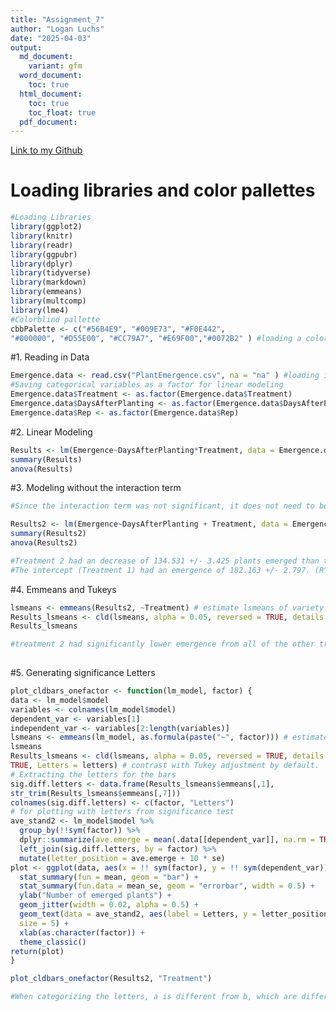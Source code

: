 ```yaml
---
title: "Assignment_7"
author: "Logan Luchs"
date: "2025-04-03"
output:
  md_document:
    variant: gfm
  word_document:
    toc: true
  html_document:
    toc: true
    toc_float: true
  pdf_document:
---
```

[Link to my Github](https://github.com/Logz1n/Reproducibility_Class)

# Loading libraries and color pallettes
```r
#Loading Libraries
library(ggplot2) 
library(knitr)
library(readr)
library(ggpubr)
library(dplyr)
library(tidyverse)
library(markdown)
library(emmeans)
library(multcomp)
library(lme4)
#Colorblind pallette
cbbPalette <- c("#56B4E9", "#009E73", "#F0E442",
"#000000", "#D55E00", "#CC79A7", "#E69F00","#0072B2" ) #loading a color pallette

```

#1. Reading in Data
```r
Emergence.data <- read.csv("PlantEmergence.csv", na = "na" ) #loading in the data so that R understands na is na so the column is numeric
#Saving categorical variables as a factor for linear modeling
Emergence.data$Treatment <- as.factor(Emergence.data$Treatment)
Emergence.data$DaysAfterPlanting <- as.factor(Emergence.data$DaysAfterPlanting)
Emergence.data$Rep <- as.factor(Emergence.data$Rep)

```

#2. Linear Modeling
```r

Results <- lm(Emergence~DaysAfterPlanting*Treatment, data = Emergence.data)
summary(Results)
anova(Results)
```

#3. Modeling without the interaction term
```r
#Since the interaction term was not significant, it does not need to be included in the model, if it were significant it would be beneficial to split the data to an individual section such as by treatment and look at how days after planting effected emergence. 

Results2 <- lm(Emergence~DaysAfterPlanting + Treatment, data = Emergence.data)
summary(Results2)
anova(Results2)

#Treatment 2 had an decrease of 134.531 +/- 3.425 plants emerged than treatment 1. (R^2 = 0.958, p < 2e-16)
#The intercept (Treatment 1) had an emergence of 182.163 +/- 2.797. (R^2 = 0.958, p < 2e-16)

```

#4. Emmeans and Tukeys
```r

lsmeans <- emmeans(Results2, ~Treatment) # estimate lsmeans of variety within siteXyear
Results_lsmeans <- cld(lsmeans, alpha = 0.05, reversed = TRUE, details = TRUE) # contrast with Tukey ajustment by default. 
Results_lsmeans

#treatment 2 had significantly lower emergence from all of the other treatments (p < 0.0001). Treatment 5 and 7 were significantly different from each other (p = 0.0074), where 5 had an increase of 12.906 plants emerged when compared to treatment 7.
 
```

#5. Generating significance Letters
```r
plot_cldbars_onefactor <- function(lm_model, factor) {
data <- lm_model$model
variables <- colnames(lm_model$model)
dependent_var <- variables[1]
independent_var <- variables[2:length(variables)]
lsmeans <- emmeans(lm_model, as.formula(paste("~", factor))) # estimate
lsmeans
Results_lsmeans <- cld(lsmeans, alpha = 0.05, reversed = TRUE, details =
TRUE, Letters = letters) # contrast with Tukey adjustment by default.
# Extracting the letters for the bars
sig.diff.letters <- data.frame(Results_lsmeans$emmeans[,1],
str_trim(Results_lsmeans$emmeans[,7]))
colnames(sig.diff.letters) <- c(factor, "Letters")
# for plotting with letters from significance test
ave_stand2 <- lm_model$model %>%
  group_by(!!sym(factor)) %>%
  dplyr::summarize(ave.emerge = mean(.data[[dependent_var]], na.rm = TRUE), se = sd(.data[[dependent_var]]) / sqrt(n())) %>%
  left_join(sig.diff.letters, by = factor) %>%
  mutate(letter_position = ave.emerge + 10 * se)
plot <- ggplot(data, aes(x = !! sym(factor), y = !! sym(dependent_var))) +
  stat_summary(fun = mean, geom = "bar") +
  stat_summary(fun.data = mean_se, geom = "errorbar", width = 0.5) +
  ylab("Number of emerged plants") +
  geom_jitter(width = 0.02, alpha = 0.5) +
  geom_text(data = ave_stand2, aes(label = Letters, y = letter_position),
  size = 5) +
  xlab(as.character(factor)) +
  theme_classic()
return(plot)
}

plot_cldbars_onefactor(Results2, "Treatment")

#When categorizing the letters, a is different from b, which are different from c. If a bar has ab that means a and b were not statistically different, however if a bar has 'a' and a different bar has 'b' that means they are statistically significantly different from each other. When comparing a bar that has 'a' and a bar that has 'ab' that means they are not statistically significantly different from each other. This also shows the results from question 4's interpretation.

```










